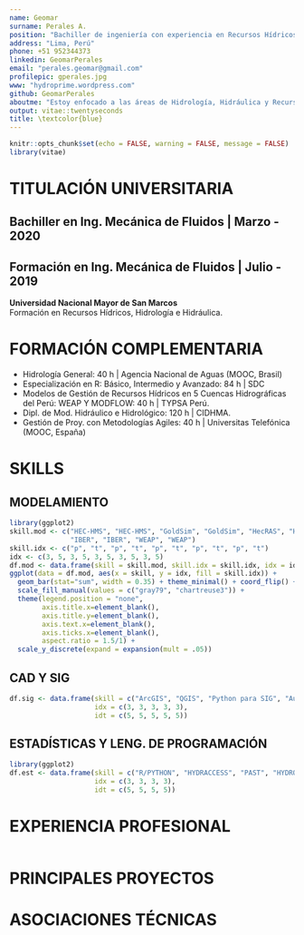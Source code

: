 ```yaml
---
name: Geomar
surname: Perales A.
position: "Bachiller de ingeniería con experiencia en Recursos Hídricos"
address: "Lima, Perú"
phone: +51 952344373
linkedin: GeomarPerales
email: "perales.geomar@gmail.com"
profilepic: gperales.jpg
www: "hydroprime.wordpress.com"
github: GeomarPerales
aboutme: "Estoy enfocado a las áreas de Hidrología, Hidráulica y Recursos Hídricos."
output: vitae::twentyseconds
title: \textcolor{blue}
---
```


```r
knitr::opts_chunk$set(echo = FALSE, warning = FALSE, message = FALSE)
library(vitae)
```

# TITULACIÓN UNIVERSITARIA

## Bachiller en Ing. Mecánica de Fluidos | Marzo - 2020

## Formación en Ing. Mecánica de Fluidos | Julio - 2019
**Universidad Nacional Mayor de San Marcos**  
Formación en Recursos Hídricos, Hidrología e Hidráulica.

# FORMACIÓN COMPLEMENTARIA

* Hidrología General: 40 h | Agencia Nacional de Aguas (MOOC, Brasil)
* Especialización en R: Básico, Intermedio y Avanzado: 84 h | SDC
* Modelos de Gestión de Recursos Hídricos en 5 Cuencas Hidrográficas del Perú: WEAP Y MODFLOW: 40 h | TYPSA Perú.
* Dipl. de Mod. Hidráulico e Hidrológico: 120 h | CIDHMA.
* Gestión de Proy. con Metodologías Agiles: 40 h | Universitas Telefónica (MOOC, España)

# SKILLS
## MODELAMIENTO
```r
library(ggplot2)
skill.mod <- c("HEC-HMS", "HEC-HMS", "GoldSim", "GoldSim", "HecRAS", "HecRAS",
               "IBER", "IBER", "WEAP", "WEAP")
skill.idx <- c("p", "t", "p", "t", "p", "t", "p", "t", "p", "t")
idx <- c(3, 5, 3, 5, 3, 5, 3, 5, 3, 5)
df.mod <- data.frame(skill = skill.mod, skill.idx = skill.idx, idx = idx)
ggplot(data = df.mod, aes(x = skill, y = idx, fill = skill.idx)) +
  geom_bar(stat="sum", width = 0.35) + theme_minimal() + coord_flip() +
  scale_fill_manual(values = c("gray79", "chartreuse3")) +
  theme(legend.position = "none",
        axis.title.x=element_blank(),
        axis.title.y=element_blank(),
        axis.text.x=element_blank(),
        axis.ticks.x=element_blank(),
        aspect.ratio = 1.5/1) +
  scale_y_discrete(expand = expansion(mult = .05))
```

## CAD Y SIG
```r
df.sig <- data.frame(skill = c("ArcGIS", "QGIS", "Python para SIG", "AutoCAD", "Civil 3D"),
                     idx = c(3, 3, 3, 3, 3),
                     idt = c(5, 5, 5, 5, 5))
```

## ESTADÍSTICAS Y LENG. DE PROGRAMACIÓN
```r
library(ggplot2)
df.est <- data.frame(skill = c("R/PYTHON", "HYDRACCESS", "PAST", "HYDROGNOMON"),
                     idx = c(3, 3, 3, 3),
                     idt = c(5, 5, 5, 5))

```

\newpage
# EXPERIENCIA PROFESIONAL

```r

```


\newpage
# PRINCIPALES PROYECTOS


\newpage
# ASOCIACIONES TÉCNICAS


